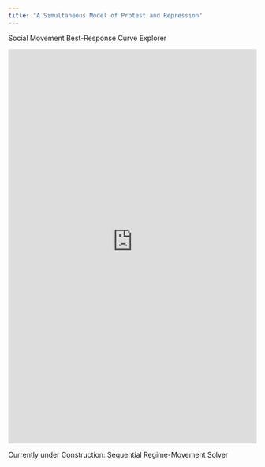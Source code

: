 ```yaml
---
title: "A Simultaneous Model of Protest and Repression"
---
```


Social Movement Best-Response Curve Explorer

<iframe src="https://wcnwoy-andrew-wang.shinyapps.io/apsa2025appv3" width="100%" height="800" loading="lazy" style="border:0"></iframe>

Currently under Construction: Sequential Regime-Movement Solver